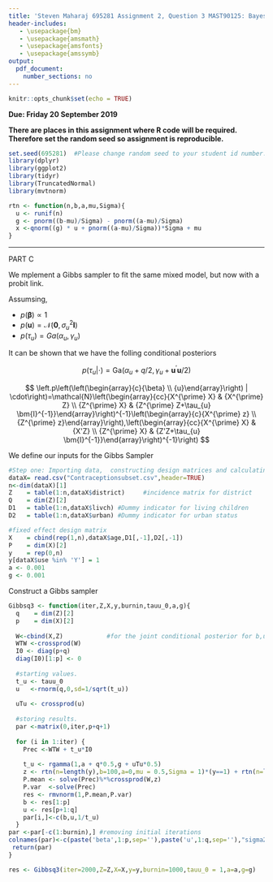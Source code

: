 ```yaml
---
title: 'Steven Maharaj 695281 Assignment 2, Question 3 MAST90125: Bayesian Statistical Learning'
header-includes:
   - \usepackage{bm}
   - \usepackage{amsmath}
   - \usepackage{amsfonts}
   - \usepackage{amssymb}
output: 
  pdf_document:
    number_sections: no
---
```


```r
knitr::opts_chunk$set(echo = TRUE)
```

**Due: Friday 20 September 2019**  
\vspace{5 mm}

**There are places in this assignment where R code will be required. Therefore set the random seed so assignment is reproducible.**

```r
set.seed(695281)  #Please change random seed to your student id number.
library(dplyr)
library(ggplot2)
library(tidyr)
library(TruncatedNormal)
library(mvtnorm)
```


```r
rtn <- function(n,b,a,mu,Sigma){
  u <- runif(n)
  g <- pnorm((b-mu)/Sigma) - pnorm((a-mu)/Sigma)
  x <-qnorm((g) * u + pnorm((a-mu)/Sigma))*Sigma + mu 
}

```

___
PART C

We mplement a Gibbs sampler to fit the same mixed model, but now with a probit link.

Assumsing,

 - $p(\bm \beta) \propto 1$
 - $p(\bm u) = \mathcal{N}(\bm 0,\sigma^2_u \bm I)$
 - $p(\tau_u) = Ga(\alpha_u,\gamma_u)$
 
 It can be shown that we have the folling conditional posteriors
 
 $$p\left(\tau_{u} | \cdot\right)=\mathrm{Ga}\left(\alpha_{u}+q / 2, \gamma_{u}+\mathbf{u}^{\prime} \mathbf{u} / 2\right)$$

$$
\left.p\left(\left(\begin{array}{c}{\beta} \\ {u}\end{array}\right) | \cdot\right)=\mathcal{N}\left(\begin{array}{cc}{X^{\prime} X} & {X^{\prime} Z} \\ {Z^{\prime} X} & {Z^{\prime} Z+\tau_{u}  \bm{I}^{-1}}\end{array}\right)^{-1}\left(\begin{array}{c}{X^{\prime} z} \\ {Z^{\prime} z}\end{array}\right),\left(\begin{array}{cc}{X^{\prime} X} & {X'Z} \\ {Z^{\prime} X} & {Z'Z+\tau_{u}  \bm{I}^{-1}}\end{array}\right)^{-1}\right)
$$


We define our inputs for the Gibbs Sampler


```r
#Step one: Importing data,  constructing design matrices and calculating matrix dimensions.
dataX= read.csv("Contraceptionsubset.csv",header=TRUE)
n<-dim(dataX)[1]
Z    = table(1:n,dataX$district)     #incidence matrix for district
Q    = dim(Z)[2]
D1   = table(1:n,dataX$livch) #Dummy indicator for living children
D2   = table(1:n,dataX$urban) #Dummy indicator for urban status

#fixed effect design matrix 
X    = cbind(rep(1,n),dataX$age,D1[,-1],D2[,-1])
P    = dim(X)[2]
y    = rep(0,n)
y[dataX$use %in% 'Y'] = 1
a <- 0.001
g <- 0.001
```

Construct a Gibbs sampler
```r
Gibbsq3 <- function(iter,Z,X,y,burnin,tauu_0,a,g){
  q    = dim(Z)[2]
  p    = dim(X)[2]
  
  W<-cbind(X,Z)            #for the joint conditional posterior for b,u
  WTW <-crossprod(W)
  I0 <- diag(p+q)
  diag(I0)[1:p] <- 0
  
  #starting values.
  t_u <- tauu_0
  u   <-rnorm(q,0,sd=1/sqrt(t_u))
  
  uTu <- crossprod(u)
  
  #storing results.
  par <-matrix(0,iter,p+q+1)  
  
  for (i in 1:iter) {
    Prec <-WTW + t_u*I0
    
    t_u <- rgamma(1,a + q*0.5,g + uTu*0.5)
    z <- rtn(n=length(y),b=100,a=0,mu = 0.5,Sigma = 1)*(y==1) + rtn(n=length(y),b=0,a=-100,mu = 0.5,Sigma = 1)*(y==0) 
    P.mean <- solve(Prec)%*%crossprod(W,z)
    P.var  <-solve(Prec)
    res <- rmvnorm(1,P.mean,P.var)
    b <- res[1:p]
    u <- res[p+1:q]
    par[i,]<-c(b,u,1/t_u)
  }
par <-par[-c(1:burnin),] #removing initial iterations
colnames(par)<-c(paste('beta',1:p,sep=''),paste('u',1:q,sep=''),"sigma2_u")  
 return(par)
}
```

```r
res <- Gibbsq3(iter=2000,Z=Z,X=X,y=y,burnin=1000,tauu_0 = 1,a=a,g=g)
```

